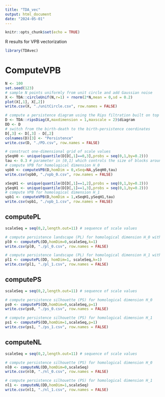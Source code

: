 ```yaml
---
title: "TDA_vec"
output: html_document
date: "2024-05-01"
---
```


```r
knitr::opts_chunk$set(echo = TRUE)
```

R results for VPB vectorization

```r
library(TDAvec)
```

# ComputeVPB

```r
N <- 100
set.seed(123)
# sample N points uniformly from unit circle and add Gaussian noise
X <- TDA::circleUnif(N,r=1) + rnorm(2*N,mean = 0,sd = 0.2)
plot(X[,1], X[,2])
write.csv(X, "./unitCircle.csv", row.names = FALSE)
```


```r
# compute a persistence diagram using the Rips filtration built on top of X
D <- TDA::ripsDiag(X,maxdimension = 1,maxscale = 2)$diagram 
DD <- D
# switch from the birth-death to the birth-persistence coordinates
D[,3] <- D[,3] - D[,2] 
colnames(D)[3] <- "Persistence"
write.csv(D, "./PD.csv", row.names = FALSE)
```


```r
# construct one-dimensional grid of scale values
ySeqH0 <- unique(quantile(D[D[,1]==0,3],probs = seq(0,1,by=0.2))) 
tau <- 0.3 # parameter in [0,1] which controls the size of blocks around each point of the diagram 
# compute VPB for homological dimension H_0
vpb0 <- computeVPB(D,homDim = 0,xSeq=NA,ySeqH0,tau)
write.csv(vpb0, "./vpb_0.csv", row.names = FALSE)

xSeqH1 <- unique(quantile(D[D[,1]==1,2],probs = seq(0,1,by=0.2)))
ySeqH1 <- unique(quantile(D[D[,1]==1,3],probs = seq(0,1,by=0.2)))
# compute VPB for homological dimension H_1
vpb1 <- computeVPB(D,homDim = 1,xSeqH1,ySeqH1,tau) 
write.csv(vpb1, "./vpb_1.csv", row.names = FALSE)
```

## computePL

```r
scaleSeq = seq(0,2,length.out=11) # sequence of scale values

# compute persistence landscape (PL) for homological dimension H_0 with order of landscape k=1
pl0 <- computePL(DD,homDim=0,scaleSeq,k=1)
write.csv(pl0, "./pl_0.csv", row.names = FALSE)

# compute persistence landscape (PL) for homological dimension H_1 with order of landscape k=1
pl1 <- computePL(DD, homDim=1, scaleSeq,k=1)
write.csv(pl1, "./pl_1.csv", row.names = FALSE)
```


## computePS

```r
scaleSeq = seq(0,2,length.out=11) # sequence of scale values

# compute persistence silhouette (PS) for homological dimension H_0
ps0 <- computePS(DD,homDim=0,scaleSeq,p=1)
write.csv(ps0, "./ps_0.csv", row.names = FALSE)

# compute persistence silhouette (PS) for homological dimension H_1
ps1 <- computePS(DD,homDim=1,scaleSeq,p=1)
write.csv(ps1, "./ps_1.csv", row.names = FALSE)
```

## computeNL


```r
scaleSeq = seq(0,2,length.out=11) # sequence of scale values

# compute persistence silhouette (PS) for homological dimension H_0
nl0 <- computeNL(DD,homDim=0,scaleSeq)
write.csv(nl0, "./nl_0.csv", row.names = FALSE)

# compute persistence silhouette (PS) for homological dimension H_1
nl1 <- computeNL(DD,homDim=1,scaleSeq)
write.csv(nl1, "./nl_1.csv", row.names = FALSE)
```
